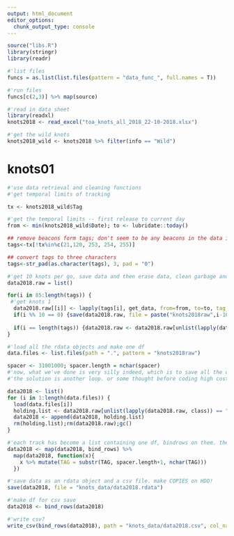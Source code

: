 ```yaml
---
output: html_document
editor_options: 
  chunk_output_type: console
---
```


```r
source("libs.R")
library(stringr)
library(readr)
```

```r
#'list files
funcs = as.list(list.files(pattern = "data_func_", full.names = T))

#'run files
funcs[c(2,3)] %>% map(source)

```

```r
#'read in data sheet
library(readxl)
knots2018 <- read_excel("toa_knots_all_2018_22-10-2018.xlsx")

#'get the wild knots
knots2018_wild <- knots2018 %>% filter(info == "Wild")
```


# knots01

```r
#'use data retrieval and cleaning functions
#'get temporal limits of tracking

tx <- knots2018_wild$Tag

#'get the temporal limits -- first release to current day
from <- min(knots2018_wild$Date); to <- lubridate::today()

## remove beacons form tags; don't seem to be any beacons in the data in 2018?
tags<-tx[!tx%in%c(21,120, 253, 254, 255)]	

## convert tags to three characters
tags<-str_pad(as.character(tags), 3, pad = "0")
```


```r

#'get 10 knots per go, save data and then erase data, clean garbage and get next 10
data2018.raw = list()

for(i in 85:length(tags)) {
 #'get knots 1
  data2018.raw[[i]] <- lapply(tags[i], get_data, from=from, to=to, tag_prefix="31001000")
  if(i %% 10 == 0) {save(data2018.raw, file = paste("knots2018raw",i-10,"to",i,".rdata",sep = "")); rm(data2018.raw);gc();data2018.raw = list()}
  
  if(i == length(tags)) {data2018.raw <- data2018.raw[unlist(lapply(data2018.raw, class))=="list"]; save(data2018.raw, file = paste("knots2018rawfinal",".rdata",sep = "")); rm(data2018.raw);gc();data2018.raw = list()}
}

```

```r
#'load all the rdata objects and make one df
data.files <- list.files(path = ".", pattern = "knots2018raw")

spacer <- 31001000; spacer.length = nchar(spacer)
#'now, what we've done is very silly indeed, which is to save all the data in an object of the same name, which will result in overwriting when all of them are loaded at once.
#'the solution is another loop. or some thought before coding high cost scripts

data2018 <- list()
for (i in 1:length(data.files)) {
  load(data.files[i])
  holding.list <- data2018.raw[unlist(lapply(data2018.raw, class)) == "list"]
  data2018 <- append(data2018, holding.list)
  rm(holding.list);rm(data2018.raw);gc()
}

#'each track has become a list containing one df, bindrows on them. then on each df, remove the spacer value from the tag id for effective joining with the metadata
data2018 <- map(data2018, bind_rows) %>% 
  map(data2018, function(x){
    x %>% mutate(TAG = substr(TAG, spacer.length+1, nchar(TAG)))
  })
```

```r
#'save data as an rdata object and a csv file. make COPIES on HDD!
save(data2018, file = "knots_data/data2018.rdata")

#'make df for csv save
data2018 <- bind_rows(data2018)

#'write csv?
write_csv(bind_rows(data2018), path = "knots_data/data2018.csv", col_names = T)
```